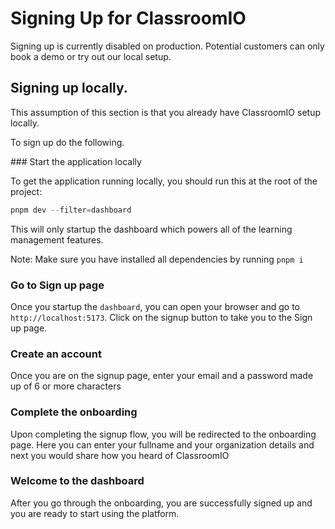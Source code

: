 
# Signing Up for ClassroomIO

Signing up is currently disabled on production. Potential customers can only book a demo or try out our local setup.

## Signing up locally.

This assumption of this section is that you already have ClassroomIO setup locally.

To sign up do the following.

<Steps>
### Start the application locally

To get the application running locally, you should run this at the root of the project:

```js
pnpm dev --filter=dashboard
```

This will only startup the dashboard which powers all of the learning management features.

<Callout
	type='info'
	emoji='ℹ️'>
	Note: Make sure you have installed all dependencies by running `pnpm i`
</Callout>

### Go to Sign up page

Once you startup the `dashboard`, you can open your browser and go to `http://localhost:5173`. Click on the signup button to take you to the Sign up page.

### Create an account

Once you are on the signup page, enter your email and a password made up of 6 or more characters

### Complete the onboarding

Upon completing the signup flow, you will be redirected to the onboarding page. Here you can enter your fullname and your organization details and next you would share how you heard of ClassroomIO

### Welcome to the dashboard

After you go through the onboarding, you are successfully signed up and you are ready to start using the platform.

</Steps>
